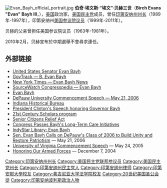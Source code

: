{{unreferenced|time=2017-07-22T13:18:40+00:00}}
{{noteTA
|1=zh-hans:埃文;zh-hant:埃文;zh-tw:艾文;
|2=zh-hans:贝赫;zh-hant:貝赫;zh-tw:貝依;
}}
[[File:Evan_Bayh_official_portrait.jpg|right]]
'''伯奇·埃文斯·“埃文”·贝赫三世'''（'''Birch Evans "Evan" Bayh III'''，{{bd|1955年|12月26日|}}），[[美国|美国]]政治家，[[美国民主党|美国民主党]]成员，曾任[[印第安纳州州长|印第安纳州州长]]（1989年-1997年），印第安纳州[[美国参议院|美国参议院议员]]（1999年-2011年）。

贝赫的父亲{{tsl|en|Birch Bayh|伯奇·贝赫}}曾担任美国参议院议员（1963年-1981年）。

2010年2月，贝赫宣布於中期選舉不會尋求連任。

==外部链接==
{{Commonscat|Evan Bayh}}
*[https://web.archive.org/web/20080822023859/http://bayh.senate.gov/ United States Senator Evan Bayh]
*[http://www.govtrack.us/congress/person.xpd?tab=roles&id=300006 GovTrack — B. Evan Bayh] {{Wayback|url=http://www.govtrack.us/congress/person.xpd?tab=roles&id=300006 |date=20081130093001 }}
*[http://topics.nytimes.com/top/reference/timestopics/people/b/evan_bayh/index.html New York Times — Evan Bayh News] {{Wayback|url=http://topics.nytimes.com/top/reference/timestopics/people/b/evan_bayh/index.html |date=20170419091629 }}
*[https://web.archive.org/web/20080821141804/http://www.sourcewatch.org/index.php?title=Evan_Bayh SourceWatch Congresspedia — Evan Bayh]
*[http://www.huffingtonpost.com/evan-bayh/ Evan Bayh] {{Wayback|url=http://www.huffingtonpost.com/evan-bayh/ |date=20160304035049 }} 
*[http://www.depauw.edu/news/index.asp?id=17612 DePauw University Commencement Speech — May 21, 2006] {{Wayback|url=http://www.depauw.edu/news/index.asp?id=17612 |date=20110610210307 }}
*[https://web.archive.org/web/20070721055913/http://www.statelib.lib.in.us/www/ihb/govportraits/bayh.html Indiana Historical Bureau] 
*[http://www.clintonfoundation.org/legacy/120197-speech-by-president-at-dinner-honoring-gov-evan-bayh.htm President Clinton's Speech honoring Governor Bayh]{{Wayback|url=http://www.clintonfoundation.org/legacy/120197-speech-by-president-at-dinner-honoring-gov-evan-bayh.htm |date=20070929094026 }}
*[http://www.in.gov/ssaci/programs/21st/index.html 21st Century Scholars program] {{Wayback|url=http://www.in.gov/ssaci/programs/21st/index.html |date=20080513072828 }}
*[http://www.senate.gov/~gsmith/press/2003/04-02-03.htm Senior Citizens Relief Act ] {{Wayback|url=http://www.senate.gov/~gsmith/press/2003/04-02-03.htm |date=20081130065954 }}
*[https://web.archive.org/web/20080214161512/http://bayh.senate.gov/releases/2006/02/02FEB06PR4.htm Congress Passes Bayh's Long-Term Care Initiatives ]
*[https://web.archive.org/web/20080916212431/http://www2.indystar.com/library/factfiles/people/b/bayh_evan/bayh.html IndyStar Library: Evan Bayh]
*[http://www.depauw.edu/news/index.asp?id=17612 Sen. Evan Bayh Calls on DePauw's Class of 2006 to Build Unity and Restore Patriotism] {{Wayback|url=http://www.depauw.edu/news/index.asp?id=17612 |date=20110610210307 }} — May 21, 2006
*[https://web.archive.org/web/20060828121917/http://www.law.virginia.edu/home2002/html/news/2005_spr/bayh_graduation.htm University of Virginia Commencement Speech ] — May 24, 2005
*[https://web.archive.org/web/20061204210454/http://www.vote-smart.org/speech_detail.php?speech_id=76699&keyword=&phrase=&contain= Honoring Our Armed Forces] — December 7, 2004

{{美國政治人物小作品}}
{{start box}}
{{succession box|[[罗伯特·D·奥尔|罗伯特·D·奥尔]]|[[弗兰克·奥班农|弗兰克·奥班农]]|[[印第安纳州州长|印第安纳州州长]]|1989年-1997年}}
{{end box}}

{{Authority control}}

{{DEFAULTSORT:Bayh, Evan}}
[[Category:印第安纳州州长|Category:印第安纳州州长]]
[[Category:美国民主党联邦参议员|Category:美国民主党联邦参议员]]
[[Category:美国民主党州长|Category:美国民主党州长]]
[[Category:印第安纳州民主党人|Category:印第安纳州民主党人]]
[[Category:印第安纳州律师|Category:印第安纳州律师]]
[[Category:印第安那大學校友|Category:印第安那大學校友]]
[[Category:弗吉尼亚大学法学院校友|Category:弗吉尼亚大学法学院校友]]
[[Category:20世纪美国圣公会徒|Category:20世纪美国圣公会徒]]
[[Category:印第安纳波利斯政治人物|Category:印第安纳波利斯政治人物]]